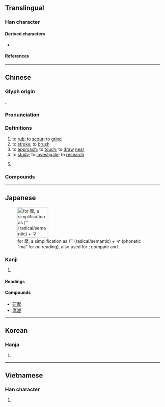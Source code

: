 {{character info/new}}
==Translingual==

===Han character===
{{Han char|rn=64|rad=手|as=11|sn=15|four=00252|canj=ICQ,IDQ|ids=⿸麻手}}

====Derived characters====
* {{l|mul|[[𠘚]], [[嚤]], [[𡾉]], [[𢣾]], [[擵]], [[𥗂]], [[𦇑]], [[𨣴]], [[𩉑]], [[𠠒]], [[𭢽]], [[𫾝]], [[𭣒]], [[藦]]}}

====References====
{{Han ref|kx=0450.280|dkj=12613|dj=0801.100|hdz=31940.070|uh=6469}}

----

==Chinese==
{{zh-forms}}

===Glyph origin===
{{Han etym}}
{{Han compound|麻|手|t2=hand|ls=psc|c1=p|c2=s}}.

===Pronunciation===
{{zh-pron
|m=mó,mā
|m_note=mā - used in {{zh-l|*摩挲}}
|c=mo1,mo4
|h=pfs=mô
|md=mò̤
|mn=mô͘/xm:mō͘
|mn_note=mō͘ - variant used in {{zh-l|*達摩}}
|mn-t=mo5
|w=3mu
|mc=y
|oc=y
|cat=v,n
}}

===Definitions===
{{zh-hanzi}}

# to [[rub]]; to [[scour]]; to [[grind]]
# to [[stroke]]; to [[brush]]
# to [[approach]]; to [[touch]]; to [[draw]] [[near]]
# to [[study]]; to [[investigate]]; to [[research]]
# {{lb|zh|chemistry}} {{zh-short|摩爾|[[mole]]}}

===Compounds===
{{zh-der|摩擦|摩托車:motorcycle, motorbike|摩托自行車:moped|破裂摩擦音:affricate|巴爾的摩|夾被摩痛|刮摩|三摩地|愛斯基摩|心臟按摩|作摩|式叉摩那|巴勒摩|厲世摩鈍|摩肩擊轂|摩擦電|摩頂至踵|按摩師|摩托|滾動摩擦|按摩椅|摩侯羅|按摩襪|摩戛|摩羅精神|摩肩擦踵|摩孩羅|摩厲以須|福爾摩斯|摩登女郎|摩天樓|摩頂放踵|接踵摩肩|摩訶|摩崖石刻|摩天|撫摩|摩肩如雲|摩喉羅|摩弄|摩平|描摩|摩旗相助|摩天嶺|摩電燈|摩頂受戒|提摩太書|摩擦音|福爾摩沙|摩睺羅|擦掌摩拳|摩登|摩訶薩|摩陀|摩洛哥|摩擦法|摩娑|摩天大樓|揣摩|摩頂|摩擦力|摩牙|摩頂受記|摩尼教|按摩|摩敦|摩滅|擊轂摩肩|摩姑|摩爾人|摩頂至足|摩納哥|摩天輪|摩挲|摩西律法|摩耶夫人|摩拳擦掌|摩訶止觀|摩門教|按摩器|撫摩鞠育|摩合羅|摩訶羅|摩肩接踵|摩羯座|摩托船|摩崖|維摩經|觀摩|薩摩斯島|肩摩|肩摩轂擊|葛摩|達摩|高可摩天|轂擊肩摩|觀摩會|達摩衣|靜摩擦力|菩提達摩|阿摩尼亞|閻摩|肩摩踵接}}

----

==Japanese==
[[File:RYAKUJI ma.png|thumb|right|100px|{{w|Ryakuji}} for 摩, a {{w|phono-semantic}} simplification as 广 (radical/semantic) + マ (phonetic “ma” for ''on'' reading), also used for {{ja-l|魔}}; compare {{ja-l|機}} and {{ja-l|議}}.]]

===Kanji===
{{ja-kanji|grade=c|rs=手11}}

# {{defn|lang=ja|sort=手11}}

====Readings====
{{ja-readings
|goon=ま
|kanon=ば
|kun=さす-る, す-る
}}

====Compounds====
* [[研摩]]
* [[摩滅]]

----

==Korean==

===Hanja===
{{ko-hanja|hangeul=마|eumhun=|rv=ma|mr=ma|y=ma}}

# {{defn|lang=ko|sort=手11}}

----

==Vietnamese==

===Han character===
{{vi-hantu|[[ma]]|rs=手11}}

# {{defn|lang=vi|sort=手11}}